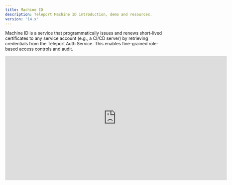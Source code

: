 ```yaml
---
title: Machine ID
description: Teleport Machine ID introduction, demo and resources.
version: '14.x'
---
```


Machine ID is a service that programmatically issues and renews short-lived
certificates to any service account (e.g., a CI/CD server) by retrieving
credentials from the Teleport Auth Service. This enables fine-grained
role-based access controls and audit.

<iframe width="712" height="400" src="https://www.youtube-nocookie.com/embed/QWd0eqIa9mA?" frameBorder="0" allow="accelerometer; autoplay; encrypted-media; gyroscope; picture-in-picture" allowFullScreen />

<br />

Machine ID supports the following Teleport features:

- [Server Access](/docs/ver/14.x/machine-id/getting-started)
- [Database Access](/docs/ver/14.x/machine-id/guides/databases)
- [Kubernetes Access](/docs/ver/14.x/machine-id/guides/kubernetes) (*in Teleport v10.1*)
- [Application Access](/docs/ver/14.x/machine-id/guides/applications) (*in Teleport v10.1*)
  - Note: [AWS Console](/docs/ver/14.x/application-access/cloud-apis/aws-console) and API access are currently unsupported.
- [Teleport API Access](/docs/ver/14.x/api/introduction)

These features are supported in Teleport Enterprise and Teleport Cloud.

The following features are **not** yet supported by Machine ID:

- [Desktop Access](/docs/ver/14.x/desktop-access/introduction)
- [User Impersonation](/docs/ver/14.x/access-controls/guides/impersonation): Machine
  ID uses Role Impersonation which cannot be combined with User Impersonation
- Multifactor authentication like [WebAuthn](/docs/ver/14.x/access-controls/guides/webauthn) and [Passwordless](/docs/ver/14.x/access-controls/guides/passwordless)
- [AWS Console Access](/docs/ver/14.x/application-access/cloud-apis/aws-console)

## Getting started

- [Getting started](/docs/ver/14.x/machine-id/getting-started): Getting started with Teleport Machine ID
- [Architecture](/docs/ver/14.x/machine-id/architecture): A technical overview of how Machine ID works

## Guides

- [Using Machine ID with Ansible](/docs/ver/14.x/machine-id/guides/ansible): How to integrate Machine ID with Ansible.
- [Using Machine ID with Applications](/docs/ver/14.x/machine-id/guides/applications): How to use Machine ID to connect automated services to applications.
- [Using Machine ID with Databases](/docs/ver/14.x/machine-id/guides/databases): How to use Machine ID to connect custom applications to your databases.
- [Using Machine ID with GitHub Actions](/docs/ver/14.x/machine-id/guides/github-actions): How to use Machine ID to SSH into Teleport nodes from GitHub Actions.
- [Using Machine ID with GitHub Actions and Kubernetes](/docs/ver/14.x/machine-id/guides/github-actions-kubernetes): How to use Machine ID to access Kubernetes clusters from GitHub Actions.
- [Using Machine ID with CircleCI](/docs/ver/14.x/machine-id/guides/circleci): How to use Machine ID to to access Teleport resources from CircleCI.
- [Using Machine ID with Jenkins](/docs/ver/14.x/machine-id/guides/jenkins): How to integrate Machine ID with Jenkins.
- [Using Machine ID with Kubernetes](/docs/ver/14.x/machine-id/guides/kubernetes): How to use Machine ID to connect automated services to Kubernetes clusters.
- [Using Machine ID with GitLab CI](/docs/ver/14.x/machine-id/guides/gitlab): How to use Machine ID to SSH into Teleport nodes from GitLab CI.
- [Generating Short-Lived Host Certificates with Machine ID](/docs/ver/14.x/machine-id/guides/host-certificate): How to use Machine ID to generate a host certificate for an OpenSSH server.

## FAQ & Troubleshooting

Finally, check out [Frequently Asked Questions](/docs/ver/14.x/machine-id/faq) and the
[troubleshooting guide](/docs/ver/14.x/machine-id/troubleshooting) for common questions and issues.

